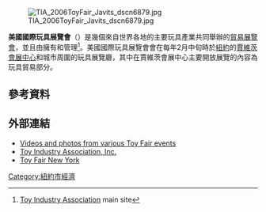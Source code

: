 [[Image:TIA_2006ToyFair_Javits_dscn6879.jpg|thumb]]

'''美國國際玩具展覽會'''（{{Lang-en|'''The American International Toy Fair'''}}）是幾個來自世界各地的主要玩具產業共同舉辦的[[貿易展覽會|貿易展覽會]]，並且由{{Link-en|玩具工業公會|Toy Industry Association}}擁有和管理<ref>[http://www.toy-tia.org/template.cfm Toy Industry Association] {{webarchive|url=https://web.archive.org/web/20060209031416/http://www.toy-tia.org/Template.cfm |date=2006-02-09 }} main site</ref>。美國國際玩具展覽會會在每年2月中旬時於[[紐約|紐約]]的[[賈維茨會展中心|賈維茨會展中心]]和城市周圍的玩具展覽廳，其中在賈維茨會展中心主要開放展覽的內容為玩具貿易部分。

== 參考資料 ==
{{Reflist}}

== 外部連結 ==
* [http://www.collectorsquest.com/search?x=0&y=0&q=toy+fair Videos and photos from various Toy Fair events] {{Wayback|url=http://www.collectorsquest.com/search?x=0&y=0&q=toy+fair |date=20120528140250 }}
* [https://web.archive.org/web/20190911083025/http://www.toyassociation.org/ Toy Industry Association, Inc.]
* [https://web.archive.org/web/20140724023022/http://toyfairny.com/ Toy Fair New York]

[[Category:紐約市經濟|Category:紐約市經濟]]